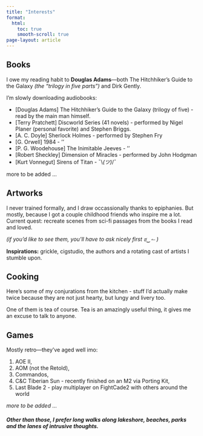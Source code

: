 ```yaml
---
title: "Interests"
format:
  html:
    toc: true
    smooth-scroll: true
page-layout: article
---
```


## Books

I owe my reading habit to **Douglas Adams**—both The Hitchhiker’s Guide to the Galaxy _(the “trilogy in five parts”)_ and Dirk Gently. 

I’m slowly downloading audiobooks:

- [Douglas Adams] The Hitchhiker's Guide to the Galaxy (trilogy of five) - read by the main man himself.
- [Terry Pratchett] Discworld Series (41 novels) - performed by Nigel Planer (personal favorite) and Stephen Briggs.
- [A. C. Doyle] Sherlock Holmes - performed by Stephen Fry
- [G. Orwell] 1984 -                          ''
- [P. G. Woodehouse] The Inimitable Jeeves -  ''
- [Robert Sheckley] Dimension of Miracles -   performed by John Hodgman
- [Kurt Vonnegut] Sirens of Titan - ¯\\_(ツ)_/¯

more to be added ...

<!--
### Favorite Quote (placeholder)
> _Drop a quote here, with page/timecode._
-->

<!-- 
### My Thoughts
Here goes a short descript of what I thought about a specific book I've read.


![Book shelf (placeholder)](images/interests/bookshelf.jpg){fig-alt="Bookshelf placeholder" fig-cap="Future stack of Discworld spines goes here."}
-->

## Artworks

I never trained formally, and I draw occassionally thanks to epiphanies. But mostly, because I got a couple childhood friends who inspire me a lot. Current quest: recreate scenes from sci-fi passages from the books I read and loved.

_(if you’d like to see them, you’ll have to ask nicely first ಠ‿↼ )_

**Inspirations:** grickle, cigstudio, the authors and a rotating cast of artists I stumble upon.


## Cooking
Here's some of my conjurations from the kitchen - stuff I'd actually make twice because they are not just hearty, but lungy and livery too.

One of them is tea of course. Tea is an amazingly useful thing, it gives me an excuse to talk to anyone.

<!--
![Kitchen counter (placeholder)](images/interests/cooking.jpg){fig-alt="Cooking placeholder" fig-cap="Action shot of something that didn’t burn."}

![Lake shot (placeholder)](images/interests/lake.jpg){fig-alt="Lakeshore placeholder" fig-cap="Quiet water, long path, no notifications."}
-->

## Games

Mostly retro—they’ve aged well imo: 
  
  1. AOE II, 
  2. AOM (not the Retold), 
  3. Commandos, 
  4. C&C Tiberian Sun - recently finished on an M2 via Porting Kit, 
  5. Last Blade 2 - play multiplayer on FightCade2 with others around the world

  _more to be added ..._


##### Other than those, I prefer long walks along lakeshore, beaches, parks and the lanes of intrusive thoughts.